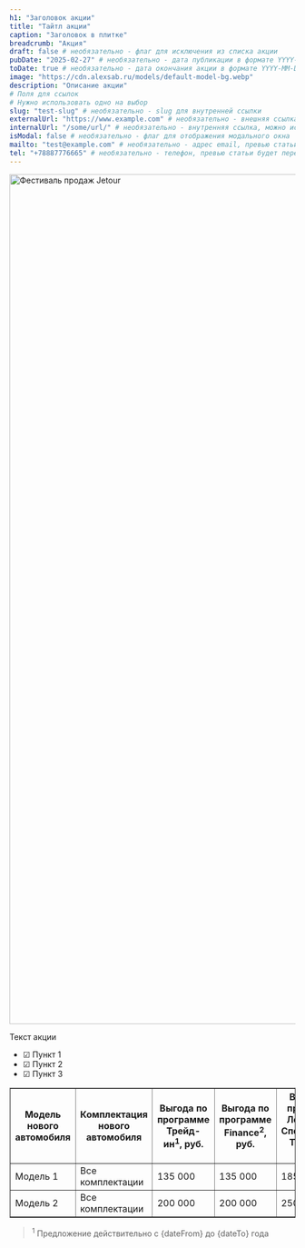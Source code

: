 ```yaml
---
h1: "Заголовок акции"
title: "Тайтл акции"
caption: "Заголовок в плитке"
breadcrumb: "Акция"
draft: false # необязательно - флаг для исключения из списка акции
pubDate: "2025-02-27" # необязательно - дата публикации в формате YYYY-MM-DD, возможность планирования публикации
toDate: true # необязательно - дата окончания акции в формате YYYY-MM-DD или true для показа последнего дня месяца
image: "https://cdn.alexsab.ru/models/default-model-bg.webp"
description: "Описание акции"
# Поля для ссылок
# Нужно использовать одно на выбор
slug: "test-slug" # необязательно - slug для внутренней ссылки
externalUrl: "https://www.example.com" # необязательно - внешняя ссылка
internalUrl: "/some/url/" # необязательно - внутренняя ссылка, можно использовать якорь
isModal: false # необязательно - флаг для отображения модального окна
mailto: "test@example.com" # необязательно - адрес email, превью статьи будет открывать почтового клиента
tel: "+78887776665" # необязательно - телефон, превью статьи будет переводить на клиента для совершения звонка
---
```



<picture>
	<source media="(min-width: 942px)" srcset="https://cdn.alexsab.ru/models/default-model-bg.webp" />
	<source media="(min-width: 320px)" srcset="https://cdn.alexsab.ru/models/default-model-bg.webp" />
	<img src="https://cdn.alexsab.ru/models/default-model-bg.webp" class="w-full mb-10" width="1496" alt="Фестиваль продаж Jetour" />
</picture>

Текст акции

- ☑ Пункт 1
- ☑ Пункт 2
- ☑ Пункт 3

<div class="table_wrapper overflow-auto min-w-full my-14">
	<table border="1">
		<thead>
			<tr>
				<th>Модель нового автомобиля</th>
				<th>Комплектация нового автомобиля</th>
				<th>Выгода по программе Трейд-ин<sup>1</sup>, руб.</th>
				<th>Выгода по программе Finance<sup>2</sup>, руб.</th>
				<th>Выгода по программе Лояльный / Специальный Трейд-ин, руб.<sup>3</sup></th>
				<th>Максимальная выгода до, руб.</th>
			</tr>
		</thead>
		<tbody>
			<tr>
				<td>Модель 1</td>
				<td>Все комплектации</td>
				<td>135 000</td>
				<td>135 000</td>
				<td>185 000</td>
				<td>320 000<sup>*</sup></td>
			</tr>
			<tr>
				<td>Модель 2</td>
				<td>Все комплектации</td>
				<td>200 000</td>
				<td>200 000</td>
				<td>250 000</td>
				<td>450 000<sup>*</sup></td>
			</tr>
		</tbody>
	</table>
</div>

<SpecialSalonsInfo dataFormName="Узнать подробнее. Фестиваль продаж" />

> <sup>1</sup> Предложение действительно с {dateFrom} до {dateTo} года